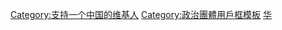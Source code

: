 {{Userbox
|border-c = #6ef7a7
|id-c = #6ef7a7
|id = 一中
|info-c = #c5fcdc
|info-s = 10
|info = 這个用戶支持'''[[一个中国]]'''原则。
}}
<includeonly>[[Category:支持一个中国的维基人|{{PAGENAME}}]]</includeonly>
<noinclude>
[[Category:支持一个中国的维基人]]
[[Category:政治團體用戶框模板]]
[[Category:支持区域统一或合并的维基人用户框模板|华]]
</noinclude>